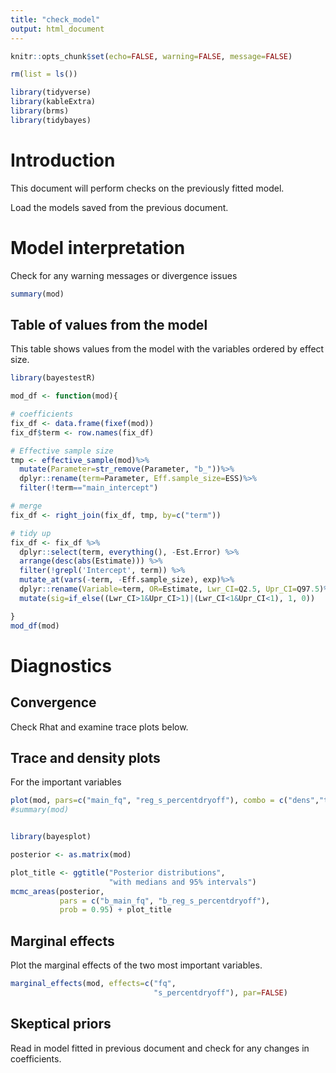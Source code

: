 ```yaml
---
title: "check_model"
output: html_document
---
```


```r
knitr::opts_chunk$set(echo=FALSE, warning=FALSE, message=FALSE)
```


```r
rm(list = ls())

library(tidyverse)
library(kableExtra)
library(brms)
library(tidybayes)


```

# Introduction

This document will perform checks on the previously fitted model.

Load the models saved from the previous document.

# Model interpretation

Check for any warning messages or divergence issues

```r

summary(mod)
```

## Table of values from the model

This table shows values from the model with the variables ordered by effect size. 

```r

library(bayestestR)

mod_df <- function(mod){

# coefficients
fix_df <- data.frame(fixef(mod))
fix_df$term <- row.names(fix_df)

# Effective sample size
tmp <- effective_sample(mod)%>%
  mutate(Parameter=str_remove(Parameter, "b_"))%>%
  dplyr::rename(term=Parameter, Eff.sample_size=ESS)%>%
  filter(!term=="main_intercept")

# merge
fix_df <- right_join(fix_df, tmp, by=c("term"))

# tidy up
fix_df <- fix_df %>%
  dplyr::select(term, everything(), -Est.Error) %>%
  arrange(desc(abs(Estimate))) %>%
  filter(!grepl('Intercept', term)) %>%
  mutate_at(vars(-term, -Eff.sample_size), exp)%>%
  dplyr::rename(Variable=term, OR=Estimate, Lwr_CI=Q2.5, Upr_CI=Q97.5)%>%
  mutate(sig=if_else((Lwr_CI>1&Upr_CI>1)|(Lwr_CI<1&Upr_CI<1), 1, 0))

}
mod_df(mod)
```

# Diagnostics

## Convergence

Check Rhat and examine trace plots below.

## Trace and density plots

For the important variables

```r
plot(mod, pars=c("main_fq", "reg_s_percentdryoff"), combo = c("dens","trace"))
#summary(mod)


library(bayesplot)

posterior <- as.matrix(mod)

plot_title <- ggtitle("Posterior distributions",
                      "with medians and 95% intervals")
mcmc_areas(posterior,
           pars = c("b_main_fq", "b_reg_s_percentdryoff"),
           prob = 0.95) + plot_title

```


## Marginal effects

Plot the marginal effects of the two most important variables.


```r
marginal_effects(mod, effects=c("fq",
                                "s_percentdryoff"), par=FALSE)

```


## Skeptical priors

Read in model fitted in previous document and check for any changes in coefficients.